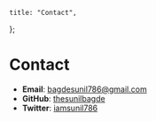 
    title: "Contact",
};

# Contact

-   **Email**: <a className="text-blue-500 hover:text-blue-800" href="mailto:bagdesunil786@gmail.com">bagdesunil786@gmail.com</a>
-   **GitHub**: <a className="text-blue-500 hover:text-blue-800" href="https://github.com/thesunilbagde">thesunilbagde</a>
-   **Twitter**: <a className="text-blue-500 hover:text-blue-800" href="https://twitter.com/iamsunil786">iamsunil786</a>

<Newsletter />

